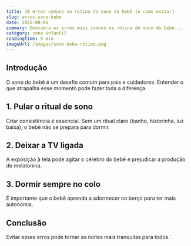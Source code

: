 ```yaml
--- 
title: 10 erros comuns na rotina do sono do bebê (e como evitar) 
slug: erros-sono-bebe
date: 2025-08-01 
summary: Descubra os erros mais comuns na rotina do sono do bebê... 
category: sono infantil 
readingTime: 5 min 
imageUrl: /images/sono-bebe-rotina.png 
---
```

## Introdução

O sono do bebê é um desafio comum para pais e cuidadores. Entender o que atrapalha esse momento pode fazer toda a diferença.

## 1. Pular o ritual de sono

Criar consistência é essencial. Sem um ritual claro (banho, historinha, luz baixa), o bebê não se prepara para dormir.

## 2. Deixar a TV ligada

A exposição à tela pode agitar o cérebro do bebê e prejudicar a produção de melatonina.

## 3. Dormir sempre no colo

É importante que o bebê aprenda a adormecer no berço para ter mais autonomia.

## Conclusão

Evitar esses erros pode tornar as noites mais tranquilas para todos.`
